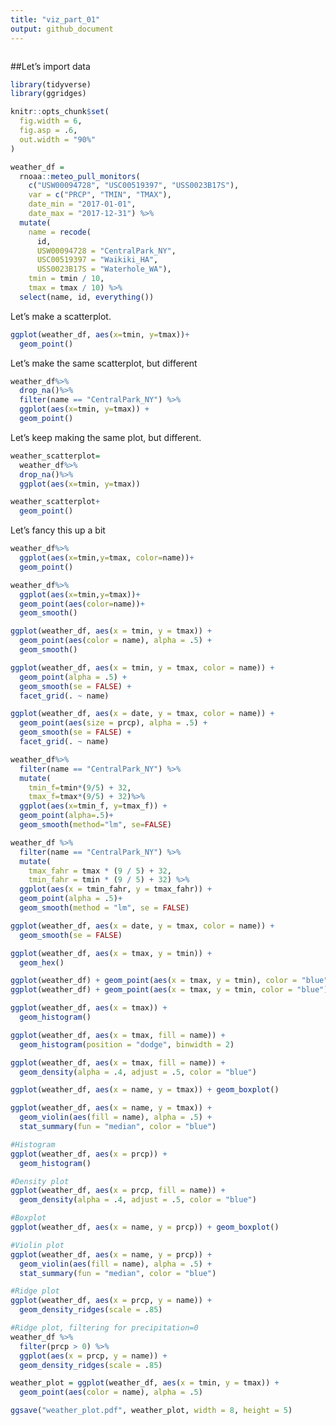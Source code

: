 ```yaml
---
title: "viz_part_01"
output: github_document
---
```


```r

```

##Let's import data

```r
library(tidyverse)
library(ggridges)
```

```r
knitr::opts_chunk$set(
  fig.width = 6,
  fig.asp = .6,
  out.width = "90%"
)
```


```r
weather_df = 
  rnoaa::meteo_pull_monitors(
    c("USW00094728", "USC00519397", "USS0023B17S"),
    var = c("PRCP", "TMIN", "TMAX"), 
    date_min = "2017-01-01",
    date_max = "2017-12-31") %>%
  mutate(
    name = recode(
      id, 
      USW00094728 = "CentralPark_NY", 
      USC00519397 = "Waikiki_HA",
      USS0023B17S = "Waterhole_WA"),
    tmin = tmin / 10,
    tmax = tmax / 10) %>%
  select(name, id, everything())
```

Let's make a scatterplot.

```r
ggplot(weather_df, aes(x=tmin, y=tmax))+
  geom_point()
```

Let's make the same scatterplot, but different

```r
weather_df%>%
  drop_na()%>%
  filter(name == "CentralPark_NY") %>%
  ggplot(aes(x=tmin, y=tmax)) +
  geom_point()
```

Let's keep making the same plot, but different.

```r
weather_scatterplot=
  weather_df%>%
  drop_na()%>%
  ggplot(aes(x=tmin, y=tmax))

weather_scatterplot+
  geom_point()
```

Let's fancy this up a bit

```r
weather_df%>%
  ggplot(aes(x=tmin,y=tmax, color=name))+
  geom_point()
```

```r
weather_df%>%
  ggplot(aes(x=tmin,y=tmax))+
  geom_point(aes(color=name))+
  geom_smooth()
```

```r
ggplot(weather_df, aes(x = tmin, y = tmax)) + 
  geom_point(aes(color = name), alpha = .5) +
  geom_smooth()
```

```r
ggplot(weather_df, aes(x = tmin, y = tmax, color = name)) + 
  geom_point(alpha = .5) +
  geom_smooth(se = FALSE) + 
  facet_grid(. ~ name)
```

```r
ggplot(weather_df, aes(x = date, y = tmax, color = name)) + 
  geom_point(aes(size = prcp), alpha = .5) +
  geom_smooth(se = FALSE) + 
  facet_grid(. ~ name)
```

```r
weather_df%>%
  filter(name == "CentralPark_NY") %>%
  mutate(
    tmin_f=tmin*(9/5) + 32,
    tmax_f=tmax*(9/5) + 32)%>%
  ggplot(aes(x=tmin_f, y=tmax_f)) +
  geom_point(alpha=.5)+
  geom_smooth(method="lm", se=FALSE)
```

```r
weather_df %>% 
  filter(name == "CentralPark_NY") %>% 
  mutate(
    tmax_fahr = tmax * (9 / 5) + 32,
    tmin_fahr = tmin * (9 / 5) + 32) %>% 
  ggplot(aes(x = tmin_fahr, y = tmax_fahr)) +
  geom_point(alpha = .5)+
  geom_smooth(method = "lm", se = FALSE)
```

```r
ggplot(weather_df, aes(x = date, y = tmax, color = name)) + 
  geom_smooth(se = FALSE) 
```

```r
ggplot(weather_df, aes(x = tmax, y = tmin)) + 
  geom_hex()
```

```r
ggplot(weather_df) + geom_point(aes(x = tmax, y = tmin), color = "blue")
ggplot(weather_df) + geom_point(aes(x = tmax, y = tmin, color = "blue"))
```
```r
ggplot(weather_df, aes(x = tmax)) + 
  geom_histogram()
```

```r
ggplot(weather_df, aes(x = tmax, fill = name)) + 
  geom_histogram(position = "dodge", binwidth = 2)
```

```r
ggplot(weather_df, aes(x = tmax, fill = name)) + 
  geom_density(alpha = .4, adjust = .5, color = "blue")
```

```r
ggplot(weather_df, aes(x = name, y = tmax)) + geom_boxplot()
```

```r
ggplot(weather_df, aes(x = name, y = tmax)) + 
  geom_violin(aes(fill = name), alpha = .5) + 
  stat_summary(fun = "median", color = "blue")
```

```r
#Histogram
ggplot(weather_df, aes(x = prcp)) + 
  geom_histogram()

#Density plot
ggplot(weather_df, aes(x = prcp, fill = name)) + 
  geom_density(alpha = .4, adjust = .5, color = "blue")

#Boxplot
ggplot(weather_df, aes(x = name, y = prcp)) + geom_boxplot()

#Violin plot
ggplot(weather_df, aes(x = name, y = prcp)) + 
  geom_violin(aes(fill = name), alpha = .5) + 
  stat_summary(fun = "median", color = "blue")

#Ridge plot
ggplot(weather_df, aes(x = prcp, y = name)) + 
  geom_density_ridges(scale = .85)

#Ridge plot, filtering for precipitation=0
weather_df %>% 
  filter(prcp > 0) %>% 
  ggplot(aes(x = prcp, y = name)) + 
  geom_density_ridges(scale = .85)

```

```r
weather_plot = ggplot(weather_df, aes(x = tmin, y = tmax)) + 
  geom_point(aes(color = name), alpha = .5) 

ggsave("weather_plot.pdf", weather_plot, width = 8, height = 5)
```

